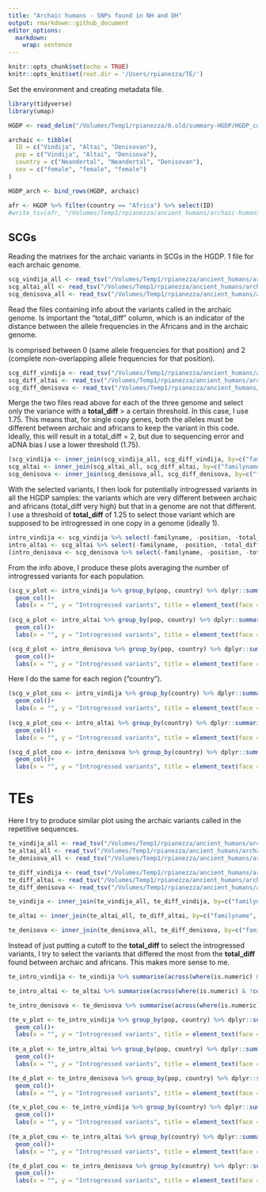 ```yaml
---
title: "Archaic humans - SNPs found in NH and DH"
output: rmarkdown::github_document
editor_options: 
  markdown: 
    wrap: sentence
---
```


```r
knitr::opts_chunk$set(echo = TRUE)
knitr::opts_knit$set(root.dir = '/Users/rpianezza/TE/')
```

Set the environment and creating metadata file.
```r
library(tidyverse)
library(umap)

HGDP <- read_delim("/Volumes/Temp1/rpianezza/0.old/summary-HGDP/HGDP_cutoff_classified.tsv") %>% select(ID, sex, country, pop) %>% distinct()

archaic <- tibble(
  ID = c("Vindija", "Altai", "Denisovan"),
  pop = c("Vindija", "Altai", "Denisova"),
  country = c("Neandertal", "Neandertal", "Denisovan"),
  sex = c("female", "female", "female")
)

HGDP_arch <- bind_rows(HGDP, archaic)
```

```r
afr <- HGDP %>% filter(country == "Africa") %>% select(ID)
#write_tsv(afr, "/Volumes/Temp1/rpianezza/ancient_humans/archaic-humans/analysis/ID-Afr")
```

## SCGs

Reading the matrixes for the archaic variants in SCGs in the HGDP. 1 file for each archaic genome.
```r
scg_vindija_all <- read_tsv("/Volumes/Temp1/rpianezza/ancient_humans/archaic-humans/analysis/archaic-variants/scg/1k/vindija1k")
scg_altai_all <- read_tsv("/Volumes/Temp1/rpianezza/ancient_humans/archaic-humans/analysis/archaic-variants/scg/1k/altai1k")
scg_denisova_all <- read_tsv("/Volumes/Temp1/rpianezza/ancient_humans/archaic-humans/analysis/archaic-variants/scg/1k/denisova1k")
```

Read the files containing info about the variants called in the archaic genome. Is important the "total_diff" column, which is an indicator of the distance between the allele frequencies in the Africans and in the archaic genome.

Is comprised between 0 (same allele frequencies for that position) and 2 (complete non-overlapping allele frequencies for that position).

```r
scg_diff_vindija <- read_tsv("/Volumes/Temp1/rpianezza/ancient_humans/archaic-humans/analysis/archaic-variants/scg/1k/vindija1k_afr-arch") %>% select(familyname, position, total_diff)
scg_diff_altai <- read_tsv("/Volumes/Temp1/rpianezza/ancient_humans/archaic-humans/analysis/archaic-variants/scg/1k/altai1k_afr-arch") %>% select(familyname, position, total_diff)
scg_diff_denisova <- read_tsv("/Volumes/Temp1/rpianezza/ancient_humans/archaic-humans/analysis/archaic-variants/scg/1k/denisova1k_afr-arch") %>% select(familyname, position, total_diff)
```

Merge the two files read above for each of the three genome and select only the variance with a **total_diff** > a certain threshold. In this case, I use 1.75. This means that, for single copy genes, both the alleles must be different between archaic and africans to keep the variant in this code. Ideally, this will result in a total_diff = 2, but due to sequencing error and aDNA bias I use a lower threshold (1.75).

```r
(scg_vindija <- inner_join(scg_vindija_all, scg_diff_vindija, by=c("familyname", "position")) %>% filter(total_diff>1.75) %>% relocate(total_diff) %>% arrange(desc(total_diff)))
scg_altai <- inner_join(scg_altai_all, scg_diff_altai, by=c("familyname", "position")) %>% filter(total_diff>1.75) %>% relocate(total_diff) %>% arrange(desc(total_diff))
scg_denisova <- inner_join(scg_denisova_all, scg_diff_denisova, by=c("familyname", "position")) %>% filter(total_diff>1.75) %>% relocate(total_diff) %>% arrange(desc(total_diff))
```

With the selected variants, I then look for potentially introgressed variants in all the HGDP samples: the variants which are very different between archaic and africans (total_diff very high) but that in a genome are not that different. I use a threshold of **total_diff** of 1.25 to select those variant which are supposed to be introgressed in one copy in a genome (ideally 1).

```r
intro_vindija <- scg_vindija %>% select(-familyname, -position, -total_diff) %>% summarise_all(~sum(. <1.25, na.rm=TRUE)) %>% t() %>% as.data.frame() %>% rownames_to_column(var = "ID") %>% dplyr::rename("introgressed" = "V1") %>% as_tibble() %>% separate(ID, into=c("ID", "pop"), sep="-", remove=FALSE) %>% select(-pop) %>% inner_join(HGDP, by="ID")
intro_altai <- scg_altai %>% select(-familyname, -position, -total_diff) %>% summarise_all(~sum(. <1.25, na.rm=TRUE)) %>% t() %>% as.data.frame() %>% rownames_to_column(var = "ID") %>% dplyr::rename("introgressed" = "V1") %>% as_tibble() %>% separate(ID, into=c("ID", "pop"), sep="-", remove=FALSE) %>% select(-pop) %>% inner_join(HGDP, by="ID")
(intro_denisova <- scg_denisova %>% select(-familyname, -position, -total_diff) %>% summarise_all(~sum(. <1.25, na.rm=TRUE)) %>% t() %>% as.data.frame() %>% rownames_to_column(var = "ID") %>% dplyr::rename("introgressed" = "V1") %>% as_tibble() %>% separate(ID, into=c("ID", "pop"), sep="-", remove=FALSE) %>% select(-pop) %>% inner_join(HGDP, by="ID"))
```

From the info above, I produce these plots averaging the number of introgressed variants for each population.

```r
(scg_v_plot <- intro_vindija %>% group_by(pop, country) %>% dplyr::summarise(mean_intro = mean(introgressed)) %>% ggplot(aes(x = reorder(pop, -mean_intro), y=mean_intro, fill=country))+
  geom_col()+
  labs(x = "", y = "Introgressed variants", title = element_text(face = "bold", size = 14, "Introgressed variants from Vindija Neandertal found in SCGs")) + theme(axis.text.x = element_text(angle = 90, vjust = 0.5, hjust=1), legend.position = "bottom", plot.title = element_text(hjust = 0.5)))
  
(scg_a_plot <- intro_altai %>% group_by(pop, country) %>% dplyr::summarise(mean_intro = mean(introgressed)) %>% ggplot(aes(x = reorder(pop, -mean_intro), y=mean_intro, fill=country))+
  geom_col()+
  labs(x = "", y = "Introgressed variants", title = element_text(face = "bold", size = 14, "Introgressed variants from Altai Neandertal found in SCGs")) + theme(axis.text.x = element_text(angle = 90, vjust = 0.5, hjust=1), legend.position = "bottom", plot.title = element_text(hjust = 0.5)))

(scg_d_plot <- intro_denisova %>% group_by(pop, country) %>% dplyr::summarise(mean_intro = mean(introgressed)) %>% ggplot(aes(x = reorder(pop, -mean_intro), y=mean_intro, fill=country))+
  geom_col()+
  labs(x = "", y = "Introgressed variants", title = element_text(face = "bold", size = 14, "Introgressed variants from Denisovans found in SCGs")) + theme(axis.text.x = element_text(angle = 90, vjust = 0.5, hjust=1), legend.position = "bottom", plot.title = element_text(hjust = 0.5)))
```

Here I do the same for each region ("country").

```r
(scg_v_plot_cou <- intro_vindija %>% group_by(country) %>% dplyr::summarise(mean_intro = mean(introgressed)) %>% ggplot(aes(x = reorder(country, -mean_intro), y=mean_intro, fill=country))+
  geom_col()+
  labs(x = "", y = "Introgressed variants", title = element_text(face = "bold", size = 14, "Introgressed variants from Vindija Neandertal found in SCGs")) + theme(axis.text.x = element_text(angle = 90, vjust = 0.5, hjust=1), legend.position = "bottom", plot.title = element_text(hjust = 0.5)))
  
(scg_a_plot_cou <- intro_altai %>% group_by(country) %>% dplyr::summarise(mean_intro = mean(introgressed)) %>% ggplot(aes(x = reorder(country, -mean_intro), y=mean_intro, fill=country))+
  geom_col()+
  labs(x = "", y = "Introgressed variants", title = element_text(face = "bold", size = 14, "Introgressed variants from Altai Neandertal found in SCGs")) + theme(axis.text.x = element_text(angle = 90, vjust = 0.5, hjust=1), legend.position = "bottom", plot.title = element_text(hjust = 0.5)))

(scg_d_plot_cou <- intro_denisova %>% group_by(country) %>% dplyr::summarise(mean_intro = mean(introgressed)) %>% ggplot(aes(x = reorder(country, -mean_intro), y=mean_intro, fill=country))+
  geom_col()+
  labs(x = "", y = "Introgressed variants", title = element_text(face = "bold", size = 14, "Introgressed variants from Denisovans found in SCGs")) + theme(axis.text.x = element_text(angle = 90, vjust = 0.5, hjust=1), legend.position = "bottom", plot.title = element_text(hjust = 0.5)))
```

# TEs

Here I try to produce similar plot using the archaic variants called in the repetitive sequences.
```r
te_vindija_all <- read_tsv("/Volumes/Temp1/rpianezza/ancient_humans/archaic-humans/analysis/archaic-variants/te/10k/vindija10k")
te_altai_all <- read_tsv("/Volumes/Temp1/rpianezza/ancient_humans/archaic-humans/analysis/archaic-variants/te/10k/altai10k")
te_denisova_all <- read_tsv("/Volumes/Temp1/rpianezza/ancient_humans/archaic-humans/analysis/archaic-variants/te/10k/denisova10k")
```

```r
te_diff_vindija <- read_tsv("/Volumes/Temp1/rpianezza/ancient_humans/archaic-humans/analysis/archaic-variants/te/10k/vindija10k_afr-arch") %>% select(familyname, position, total_diff)
te_diff_altai <- read_tsv("/Volumes/Temp1/rpianezza/ancient_humans/archaic-humans/analysis/archaic-variants/te/10k/altai10k_afr-arch") %>% select(familyname, position, total_diff)
te_diff_denisova <- read_tsv("/Volumes/Temp1/rpianezza/ancient_humans/archaic-humans/analysis/archaic-variants/te/10k/denisova10k_afr-arch") %>% select(familyname, position, total_diff)
```

```r
te_vindija <- inner_join(te_vindija_all, te_diff_vindija, by=c("familyname", "position")) %>% filter(total_diff>1.00) %>% relocate(total_diff) %>% arrange(desc(total_diff))

te_altai <- inner_join(te_altai_all, te_diff_altai, by=c("familyname", "position")) %>% filter(total_diff>1.00) %>% relocate(total_diff) %>% arrange(desc(total_diff))

te_denisova <- inner_join(te_denisova_all, te_diff_denisova, by=c("familyname", "position")) %>% filter(total_diff>1.00) %>% relocate(total_diff) %>% arrange(desc(total_diff))
```

Instead of just putting a cutoff to the **total_diff** to select the introgressed variants, I try to select the variants that differed the most from the **total_diff** found between archaic and africans. This makes more sense to me.

```r
te_intro_vindija <- te_vindija %>% summarise(across(where(is.numeric) & !contains("total_diff"), ~ sum(total_diff - . > 0.5, na.rm = TRUE))) %>% t() %>% as.data.frame() %>% rownames_to_column(var = "ID") %>% dplyr::rename("introgressed" = "V1") %>% as_tibble() %>% separate(ID, into=c("ID", "pop"), sep="-", remove=FALSE) %>% select(-pop) %>% inner_join(HGDP, by="ID")

te_intro_altai <- te_altai %>% summarise(across(where(is.numeric) & !contains("total_diff"), ~ sum(total_diff - . > 0.5, na.rm = TRUE))) %>% t() %>% as.data.frame() %>% rownames_to_column(var = "ID") %>% dplyr::rename("introgressed" = "V1") %>% as_tibble() %>% separate(ID, into=c("ID", "pop"), sep="-", remove=FALSE) %>% select(-pop) %>% inner_join(HGDP, by="ID")

te_intro_denisova <- te_denisova %>% summarise(across(where(is.numeric) & !contains("total_diff"), ~ sum(total_diff - . > 0.5, na.rm = TRUE))) %>% t() %>% as.data.frame() %>% rownames_to_column(var = "ID") %>% dplyr::rename("introgressed" = "V1") %>% as_tibble() %>% separate(ID, into=c("ID", "pop"), sep="-", remove=FALSE) %>% select(-pop) %>% inner_join(HGDP, by="ID")
```

```r
(te_v_plot <- te_intro_vindija %>% group_by(pop, country) %>% dplyr::summarise(mean_intro = mean(introgressed)) %>% ggplot(aes(x = reorder(pop, -mean_intro), y=mean_intro, fill=country))+
  geom_col()+
  labs(x = "", y = "Introgressed variants", title = element_text(face = "bold", size = 14, "Introgressed variants from Vindija Neandertal found in RepSeq")) + theme(axis.text.x = element_text(angle = 90, vjust = 0.5, hjust=1), legend.position = "bottom", plot.title = element_text(hjust = 0.5)))
  
(te_a_plot <- te_intro_altai %>% group_by(pop, country) %>% dplyr::summarise(mean_intro = mean(introgressed)) %>% ggplot(aes(x = reorder(pop, -mean_intro), y=mean_intro, fill=country))+
  geom_col()+
  labs(x = "", y = "Introgressed variants", title = element_text(face = "bold", size = 14, "Introgressed variants from Altai Neandertal found in ReqSeq")) + theme(axis.text.x = element_text(angle = 90, vjust = 0.5, hjust=1), legend.position = "bottom", plot.title = element_text(hjust = 0.5)))

(te_d_plot <- te_intro_denisova %>% group_by(pop, country) %>% dplyr::summarise(mean_intro = mean(introgressed)) %>% ggplot(aes(x = reorder(pop, -mean_intro), y=mean_intro, fill=country))+
  geom_col()+
  labs(x = "", y = "Introgressed variants", title = element_text(face = "bold", size = 14, "Introgressed variants from Denisovans found in RepSeq")) + theme(axis.text.x = element_text(angle = 90, vjust = 0.5, hjust=1), legend.position = "bottom", plot.title = element_text(hjust = 0.5)))
```

```r
(te_v_plot_cou <- te_intro_vindija %>% group_by(country) %>% dplyr::summarise(mean_intro = mean(introgressed)) %>% ggplot(aes(x = reorder(country, -mean_intro), y=mean_intro, fill=country))+
  geom_col()+
  labs(x = "", y = "Introgressed variants", title = element_text(face = "bold", size = 14, "Introgressed variants from Vindija Neandertal found in RepSeq")) + theme(axis.text.x = element_text(angle = 90, vjust = 0.5, hjust=1), legend.position = "bottom", plot.title = element_text(hjust = 0.5)))
  
(te_a_plot_cou <- te_intro_altai %>% group_by(country) %>% dplyr::summarise(mean_intro = mean(introgressed)) %>% ggplot(aes(x = reorder(country, -mean_intro), y=mean_intro, fill=country))+
  geom_col()+
  labs(x = "", y = "Introgressed variants", title = element_text(face = "bold", size = 14, "Introgressed variants from Altai Neandertal found in ReqSeq")) + theme(axis.text.x = element_text(angle = 90, vjust = 0.5, hjust=1), legend.position = "bottom", plot.title = element_text(hjust = 0.5)))

(te_d_plot_cou <- te_intro_denisova %>% group_by(country) %>% dplyr::summarise(mean_intro = mean(introgressed)) %>% ggplot(aes(x = reorder(country, -mean_intro), y=mean_intro, fill=country))+
  geom_col()+
  labs(x = "", y = "Introgressed variants", title = element_text(face = "bold", size = 14, "Introgressed variants from Denisovans found in RepSeq")) + theme(axis.text.x = element_text(angle = 90, vjust = 0.5, hjust=1), legend.position = "bottom", plot.title = element_text(hjust = 0.5)))
```

